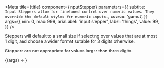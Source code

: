 
<Meta
  title={title}
  component={InputStepper}
  parameters={{
    subtitle: `
Input Steppers allow for finetuned control over numeric values. They
override the default styles for numeric inputs.`,
    source: 'gamut',
  }}
  args={{
    min: 0,
    max: 999,
    ariaLabel: 'input stepper',
    label: 'things',
    value: 99,
  }}
/>

Steppers will default to a small size if selecting over values that are
at most 1 digit, and choose a wider format sutable for 3 digits
otherwise.

Steppers are not appropriate for values larger than three digits.

<Preview>
  <Story name="InputStepper">{(args) => <InputStepper {...args} />}</Story>
</Preview>

<Props story="InputStepper" />
